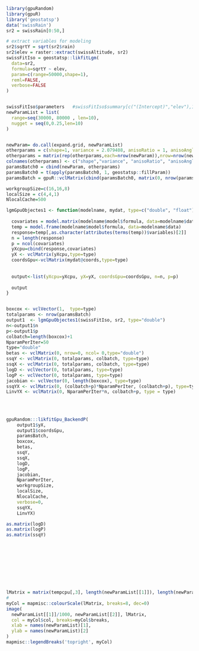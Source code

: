 <!--
%\VignetteEngine{knitr::knitr}
%\VignetteIndexEntry{loglikelihood_p}
-->

```r
library(gpuRandom)
library(gpuR)
library('geostatsp')
data('swissRain')
sr2 = swissRain[0:50,]

# extract variables for modeling
sr2$sqrtY = sqrt(sr2$rain)
sr2$elev = raster::extract(swissAltitude, sr2)
swissFitIso = geostatsp::likfitLgm(
  data=sr2,
  formula=sqrtY ~ elev,
  param=c(range=50000,shape=1),
  reml=FALSE,
  verbose=FALSE
)


swissFitIso$parameters   #swissFitIso$summary[c("(Intercept)","elev"),1]
newParamList = list(
  range=seq(30000, 80000 , len=10),
  nugget = seq(0,0.25,len=10)
) 


newParam= do.call(expand.grid, newParamList)
otherparams = c(shape=1, variance = 2.079408, anisoRatio = 1, anisoAngleRadians = 0)
otherparams = matrix(rep(otherparams,each=nrow(newParam)),nrow=nrow(newParam))
colnames(otherparams) <- c("shape","variance", "anisoRatio", "anisoAngleRadians")
paramsBatch0 = cbind(newParam, otherparams)
paramsBatch0 = t(apply(paramsBatch0, 1, geostatsp::fillParam))
paramsBatch = gpuR::vclMatrix(cbind(paramsBatch0, matrix(0, nrow(paramsBatch0),22-ncol(paramsBatch0))),type="double")

workgroupSize=c(16,16,8)
localSize = c(4,4,1)
NlocalCache=500

lgmGpuObjectes1 <- function(modelname, mydat, type=c("double", "float")){
  
  covariates = model.matrix(modelname$model$formula, data=modelname$data)
  temp = model.frame(modelname$model$formula, data=modelname$data)
  response=temp[,as.character(attributes(terms(temp))$variables)[2]]
  n = length(response)
  p = ncol(covariates)
  yXcpu=cbind(response,covariates)   
  yX <- vclMatrix(yXcpu,type=type)
  coordsGpu<-vclMatrix(mydat@coords,type=type)
  
  
  output<-list(yXcpu=yXcpu, yX=yX, coordsGpu=coordsGpu, n=n, p=p)
  
  output
}


boxcox <- vclVector(1,  type=type)
totalparams <- nrow(paramsBatch)
output1  <- lgmGpuObjectes1(swissFitIso, sr2, type="double")
n<-output1$n
p<-output1$p
colbatch=length(boxcox)+1
NparamPerIter=50
type="double"
betas <- vclMatrix(0, nrow=0, ncol= 0,type="double")
ssqY <- vclMatrix(0, totalparams, colbatch, type=type)
ssqX <- vclMatrix(0, totalparams, colbatch, type=type)
logD <- vclVector(0, totalparams, type=type)
logP <- vclVector(0, totalparams, type=type)
jacobian <- vclVector(0, length(boxcox), type=type)
ssqYX <- vclMatrix(0, (colbatch+p)*NparamPerIter, (colbatch+p), type=type)
LinvYX <- vclMatrix(0, NparamPerIter*n, colbatch+p, type = type)
 
 
 
 
gpuRandom:::likfitGpu_BackendP(
    output1$yX,
    output1$coordsGpu,
    paramsBatch,
    boxcox,
    betas,
    ssqY,
    ssqX,
    logD,
    logP,
    jacobian,
    NparamPerIter,
    workgroupSize,
    localSize,
    NlocalCache,
    verbose=0,
    ssqYX, 
    LinvYX) 

as.matrix(logD)
as.matrix(logP)
as.matrix(ssqY)










lMatrix = matrix(tempcpu[,3], length(newParamList[[1]]), length(newParamList[[2]]))
# 
myCol = mapmisc::colourScale(lMatrix, breaks=8, dec=0)
image(
  newParamList[[1]]/1000, newParamList[[2]], lMatrix,
  col = myCol$col, breaks=myCol$breaks,
  xlab = names(newParamList)[1],
  ylab = names(newParamList)[2]
)
mapmisc::legendBreaks('topright', myCol)


```